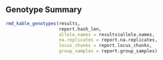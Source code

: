 ## Genotype Summary

```r
rmd_kable_genotypes(results,
                    report.hash_len,
                    allele.names = results$allele.names,
                    na.replicates = report.na.replicates,
                    locus_chunks = report.locus_chunks,
                    group_samples = report.group_samples)
```
